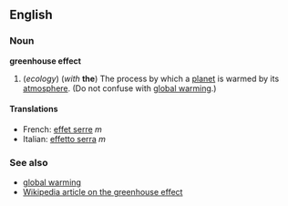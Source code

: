 ==English==
===Noun===
'''greenhouse effect'''

#(''ecology'') (''with'' '''the''') The process by which a [[planet]] is warmed by its [[atmosphere]].  (Do not confuse with [[global warming]].)

====Translations====
*French: [[effet serre]] ''m''
*Italian: [[effetto serra]] ''m''

===See also===
*[[global warming]]
*[[w:Greenhouse_effect|Wikipedia article on the greenhouse effect]]